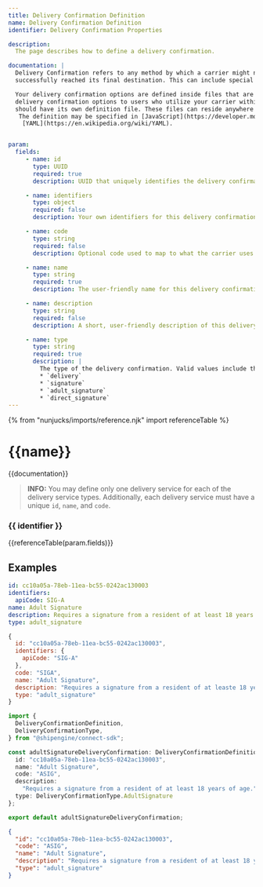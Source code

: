 ```yaml
---
title: Delivery Confirmation Definition
name: Delivery Confirmation Definition
identifier: Delivery Confirmation Properties

description:
  The page describes how to define a delivery confirmation.

documentation: |
  Delivery Confirmation refers to any method by which a carrier might notify or confirm for the sender that a shipment has
  successfully reached its final destination. This can include special services such as obtaining a signature upon delivery.

  Your delivery confirmation options are defined inside files that are then used by the [ShipEngine Connect](./../index.mdx) to offer these
  delivery confirmation options to users who utilize your carrier within one of our e-commerce applications. Each delivery service that you wish to offer
  should have its own definition file. These files can reside anywhere within your application as long as their locations are specified in the [Carrier Application Definition](./carrier.mdx) file.
   The definition may be specified in [JavaScript](https://developer.mozilla.org/en-US/docs/Web/JavaScript), [TypeScript](https://www.typescriptlang.org/), [JSON](https://developer.mozilla.org/en-US/docs/Web/JavaScript/Reference/Global_Objects/JSON), or
    [YAML](https://en.wikipedia.org/wiki/YAML).


param:
  fields:
     - name: id
       type: UUID
       required: true
       description: UUID that uniquely identifies the delivery confirmation. This ID should never change.

     - name: identifiers
       type: object
       required: false
       description: Your own identifiers for this delivery confirmation.

     - name: code
       type: string
       required: false
       description: Optional code used to map to what the carrier uses to identify the delivery confirmation.

     - name: name
       type: string
       required: true
       description: The user-friendly name for this delivery confirmation (e.g. "Adult Signature", "Authority to Leave").

     - name: description
       type: string
       required: false
       description: A short, user-friendly description of this delivery confirmation type.

     - name: type
       type: string
       required: true
       description: |
         The type of the delivery confirmation. Valid values include the following:
         * `delivery`
         * `signature`
         * `adult_signature`
         * `direct_signature`
---
```



  {% from "nunjucks/imports/reference.njk" import referenceTable %}

  {{name}}
  ===============================================
  {{documentation}}

  > **INFO:**
  > You may define only one delivery service for each of the delivery service types. Additionally, each delivery service must
  > have a unique `id`, `name`, and `code`.

  ###   {{ identifier }}
  {{referenceTable(param.fields)}}


  Examples
  -----------------------------------------------

```yaml
id: cc10a05a-78eb-11ea-bc55-0242ac130003
identifiers:
  apiCode: SIG-A
name: Adult Signature
description: Requires a signature from a resident of at least 18 years of age.
type: adult_signature
```

```javascript
{
  id: "cc10a05a-78eb-11ea-bc55-0242ac130003",
  identifiers: {
    apiCode: "SIG-A"
  },
  code: "SIGA",
  name: "Adult Signature",
  description: "Requires a signature from a resident of at leaste 18 years of age."
  type: "adult_signature"
}

```
```typescript
import {
  DeliveryConfirmationDefinition,
  DeliveryConfirmationType,
} from "@shipengine/connect-sdk";

const adultSignatureDeliveryConfirmation: DeliveryConfirmationDefinition = {
  id: "cc10a05a-78eb-11ea-bc55-0242ac130003",
  name: "Adult Signature",
  code: "ASIG",
  description:
    "Requires a signature from a resident of at least 18 years of age.",
  type: DeliveryConfirmationType.AdultSignature
};

export default adultSignatureDeliveryConfirmation;

```
```json
{
  "id": "cc10a05a-78eb-11ea-bc55-0242ac130003",
  "code": "ASIG",
  "name": "Adult Signature",
  "description": "Requires a signature from a resident of at least 18 years of age.",
  "type": "adult_signature"
}
```
